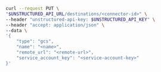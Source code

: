 ```bash REST (Change)
curl --request PUT \
"$UNSTRUCTURED_API_URL/destinations/<connector-id>" \
--header "unstructured-api-key: $UNSTRUCTURED_API_KEY" \
--header "accept: application/json" \
--data \
'{
    "type": "gcs",
    "name": "<name>",
    "remote_url": "<remote-url>",
    "service_account_key": "<service-account-key>"
}'
```